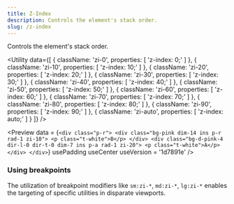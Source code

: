 ```yaml
---
title: Z-Index
description: Controls the element's stack order.
slug: /z-index
---
```



Controls the element's stack order.

<Utility
  data={[
    {
      className: 'zi-0',
      properties: [
        'z-index: 0;'
      ]
    },
    {
      className: 'zi-10',
      properties: [
        'z-index: 10;'
      ]
    },
    {
      className: 'zi-20',
      properties: [
        'z-index: 20;'
      ]
    },
    {
      className: 'zi-30',
      properties: [
        'z-index: 30;'
      ]
    },
    {
      className: 'zi-40',
      properties: [
        'z-index: 40;'
      ]
    },
    {
      className: 'zi-50',
      properties: [
        'z-index: 50;'
      ]
    },
    {
      className: 'zi-60',
      properties: [
        'z-index: 60;'
      ]
    },
    {
      className: 'zi-70',
      properties: [
        'z-index: 70;'
      ]
    },
    {
      className: 'zi-80',
      properties: [
        'z-index: 80;'
      ]
    },
    {
      className: 'zi-90',
      properties: [
        'z-index: 90;'
      ]
    },
    {
      className: 'zi-auto',
      properties: [
        'z-index: auto;'
      ]
    }
  ]}
/>

<Preview
  data = {`<div class="p-r">
      <div class="bg-pink dim-14 ins p-r rad-1 zi-10">
        <p class="t-white">B</p>
      </div>
      <div class="bg-d-pink-4 dir-l-0 dir-t-0 dim-7 ins p-a rad-1 zi-20">
        <p class="t-white">A</p>
      </div>
    </div>`}
  usePadding
  useCenter
  useVersion = '1d7891e'
/>

### Using breakpoints

The utilization of breakpoint modifiers like `sm:zi-*`, `md:zi-*`, `lg:zi-*` enables the targeting of specific utilities in disparate viewports.